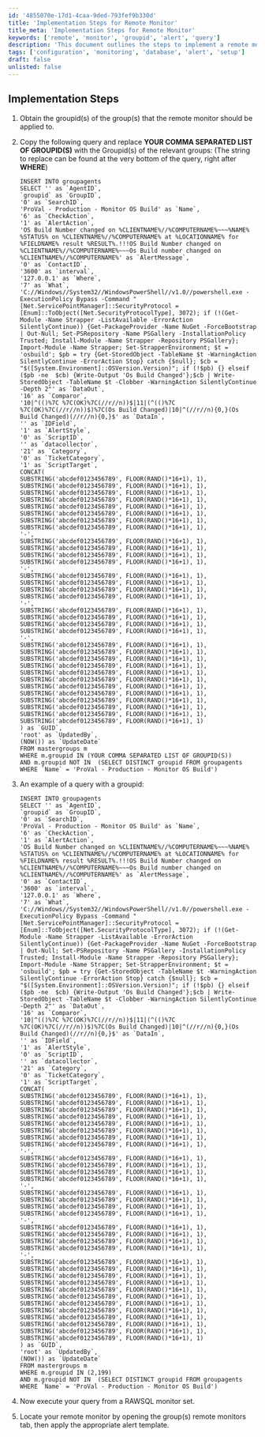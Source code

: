 ```yaml
---
id: '4855070e-17d1-4caa-9ded-793fef9b330d'
title: 'Implementation Steps for Remote Monitor'
title_meta: 'Implementation Steps for Remote Monitor'
keywords: ['remote', 'monitor', 'groupid', 'alert', 'query']
description: 'This document outlines the steps to implement a remote monitor in ConnectWise Automate, including obtaining group IDs, crafting SQL queries, and applying alert templates for monitoring OS build changes.'
tags: ['configuration', 'monitoring', 'database', 'alert', 'setup']
draft: false
unlisted: false
---
```

## Implementation Steps

1. Obtain the groupid(s) of the group(s) that the remote monitor should be applied to.

2. Copy the following query and replace **YOUR COMMA SEPARATED LIST OF GROUPID(S)** with the Groupid(s) of the relevant groups:
   (The string to replace can be found at the very bottom of the query, right after **WHERE**)

   ```
   INSERT INTO groupagents 
   SELECT '' as `AgentID`,
   `groupid` as `GroupID`,
   '0' as `SearchID`,
   'ProVal - Production - Monitor OS Build' as `Name`,
   '6' as `CheckAction`,
   '1' as `AlertAction`,
   'OS Build Number changed on %CLIENTNAME%//%COMPUTERNAME%~~~%NAME% %STATUS% on %CLIENTNAME%//%COMPUTERNAME% at %LOCATIONNAME% for %FIELDNAME% result %RESULT%.!!!OS Build Number changed on %CLIENTNAME%//%COMPUTERNAME%~~~Os Build number changed on %CLIENTNAME%//%COMPUTERNAME%' as `AlertMessage`,
   '0' as `ContactID`,
   '3600' as `interval`,
   '127.0.0.1' as `Where`,
   '7' as `What`,
   'C://Windows//System32//WindowsPowerShell//v1.0//powershell.exe -ExecutionPolicy Bypass -Command "[Net.ServicePointManager]::SecurityProtocol = [Enum]::ToObject([Net.SecurityProtocolType], 3072); if (!(Get-Module -Name Strapper -ListAvailable -ErrorAction SilentlyContinue)) {Get-PackageProvider -Name NuGet -ForceBootstrap | Out-Null; Set-PSRepository -Name PSGallery -InstallationPolicy Trusted; Install-Module -Name Strapper -Repository PSGallery}; Import-Module -Name Strapper; Set-StrapperEnvironment; $t = 'osbuild'; $pb = try {Get-StoredObject -TableName $t -WarningAction SilentlyContinue -ErrorAction Stop} catch {$null}; $cb = "$([System.Environment]::OSVersion.Version)"; if (!$pb) {} elseif ($pb -ne  $cb) {Write-Output 'Os Build Changed'};$cb | Write-StoredObject -TableName $t -Clobber -WarningAction SilentlyContinue -Depth 2"' as `DataOut`,
   '16' as `Comparor`,
   '10|^(()%7C %7C(OK)%7C(//r//n))$|11|(^(()%7C %7C(OK)%7C(//r//n))$)%7C(Os Build Changed)|10|^(//r//n){0,}(Os Build Changed)(//r//n){0,}$' as `DataIn`,
   '' as `IDField`,
   '1' as `AlertStyle`,
   '0' as `ScriptID`,
   '' as `datacollector`,
   '21' as `Category`,
   '0' as `TicketCategory`,
   '1' as `ScriptTarget`,
   CONCAT(
   SUBSTRING('abcdef0123456789', FLOOR(RAND()*16+1), 1),
   SUBSTRING('abcdef0123456789', FLOOR(RAND()*16+1), 1),
   SUBSTRING('abcdef0123456789', FLOOR(RAND()*16+1), 1),
   SUBSTRING('abcdef0123456789', FLOOR(RAND()*16+1), 1),
   SUBSTRING('abcdef0123456789', FLOOR(RAND()*16+1), 1),
   SUBSTRING('abcdef0123456789', FLOOR(RAND()*16+1), 1),
   SUBSTRING('abcdef0123456789', FLOOR(RAND()*16+1), 1),
   SUBSTRING('abcdef0123456789', FLOOR(RAND()*16+1), 1),
   '-',
   SUBSTRING('abcdef0123456789', FLOOR(RAND()*16+1), 1),
   SUBSTRING('abcdef0123456789', FLOOR(RAND()*16+1), 1),
   SUBSTRING('abcdef0123456789', FLOOR(RAND()*16+1), 1),
   SUBSTRING('abcdef0123456789', FLOOR(RAND()*16+1), 1),
   '-',
   SUBSTRING('abcdef0123456789', FLOOR(RAND()*16+1), 1),
   SUBSTRING('abcdef0123456789', FLOOR(RAND()*16+1), 1),
   SUBSTRING('abcdef0123456789', FLOOR(RAND()*16+1), 1),
   SUBSTRING('abcdef0123456789', FLOOR(RAND()*16+1), 1),
   '-',
   SUBSTRING('abcdef0123456789', FLOOR(RAND()*16+1), 1),
   SUBSTRING('abcdef0123456789', FLOOR(RAND()*16+1), 1),
   SUBSTRING('abcdef0123456789', FLOOR(RAND()*16+1), 1),
   SUBSTRING('abcdef0123456789', FLOOR(RAND()*16+1), 1),
   '-',
   SUBSTRING('abcdef0123456789', FLOOR(RAND()*16+1), 1),
   SUBSTRING('abcdef0123456789', FLOOR(RAND()*16+1), 1),
   SUBSTRING('abcdef0123456789', FLOOR(RAND()*16+1), 1),
   SUBSTRING('abcdef0123456789', FLOOR(RAND()*16+1), 1),
   SUBSTRING('abcdef0123456789', FLOOR(RAND()*16+1), 1),
   SUBSTRING('abcdef0123456789', FLOOR(RAND()*16+1), 1),
   SUBSTRING('abcdef0123456789', FLOOR(RAND()*16+1), 1),
   SUBSTRING('abcdef0123456789', FLOOR(RAND()*16+1), 1),
   SUBSTRING('abcdef0123456789', FLOOR(RAND()*16+1), 1),
   SUBSTRING('abcdef0123456789', FLOOR(RAND()*16+1), 1),
   SUBSTRING('abcdef0123456789', FLOOR(RAND()*16+1), 1),
   SUBSTRING('abcdef0123456789', FLOOR(RAND()*16+1), 1)
   ) as `GUID`,
   'root' as `UpdatedBy`,
   (NOW()) as `UpdateDate`
   FROM mastergroups m
   WHERE m.groupid IN (YOUR COMMA SEPARATED LIST OF GROUPID(S))
   AND m.groupid NOT IN  (SELECT DISTINCT groupid FROM groupagents WHERE `Name` = 'ProVal - Production - Monitor OS Build')
   ```

3. An example of a query with a groupid:
   ```
   INSERT INTO groupagents 
   SELECT '' as `AgentID`,
   `groupid` as `GroupID`,
   '0' as `SearchID`,
   'ProVal - Production - Monitor OS Build' as `Name`,
   '6' as `CheckAction`,
   '1' as `AlertAction`,
   'OS Build Number changed on %CLIENTNAME%//%COMPUTERNAME%~~~%NAME% %STATUS% on %CLIENTNAME%//%COMPUTERNAME% at %LOCATIONNAME% for %FIELDNAME% result %RESULT%.!!!OS Build Number changed on %CLIENTNAME%//%COMPUTERNAME%~~~Os Build number changed on %CLIENTNAME%//%COMPUTERNAME%' as `AlertMessage`,
   '0' as `ContactID`,
   '3600' as `interval`,
   '127.0.0.1' as `Where`,
   '7' as `What`,
   'C://Windows//System32//WindowsPowerShell//v1.0//powershell.exe -ExecutionPolicy Bypass -Command "[Net.ServicePointManager]::SecurityProtocol = [Enum]::ToObject([Net.SecurityProtocolType], 3072); if (!(Get-Module -Name Strapper -ListAvailable -ErrorAction SilentlyContinue)) {Get-PackageProvider -Name NuGet -ForceBootstrap | Out-Null; Set-PSRepository -Name PSGallery -InstallationPolicy Trusted; Install-Module -Name Strapper -Repository PSGallery}; Import-Module -Name Strapper; Set-StrapperEnvironment; $t = 'osbuild'; $pb = try {Get-StoredObject -TableName $t -WarningAction SilentlyContinue -ErrorAction Stop} catch {$null}; $cb = "$([System.Environment]::OSVersion.Version)"; if (!$pb) {} elseif ($pb -ne  $cb) {Write-Output 'Os Build Changed'};$cb | Write-StoredObject -TableName $t -Clobber -WarningAction SilentlyContinue -Depth 2"' as `DataOut`,
   '16' as `Comparor`,
   '10|^(()%7C %7C(OK)%7C(//r//n))$|11|(^(()%7C %7C(OK)%7C(//r//n))$)%7C(Os Build Changed)|10|^(//r//n){0,}(Os Build Changed)(//r//n){0,}$' as `DataIn`,
   '' as `IDField`,
   '1' as `AlertStyle`,
   '0' as `ScriptID`,
   '' as `datacollector`,
   '21' as `Category`,
   '0' as `TicketCategory`,
   '1' as `ScriptTarget`,
   CONCAT(
   SUBSTRING('abcdef0123456789', FLOOR(RAND()*16+1), 1),
   SUBSTRING('abcdef0123456789', FLOOR(RAND()*16+1), 1),
   SUBSTRING('abcdef0123456789', FLOOR(RAND()*16+1), 1),
   SUBSTRING('abcdef0123456789', FLOOR(RAND()*16+1), 1),
   SUBSTRING('abcdef0123456789', FLOOR(RAND()*16+1), 1),
   SUBSTRING('abcdef0123456789', FLOOR(RAND()*16+1), 1),
   SUBSTRING('abcdef0123456789', FLOOR(RAND()*16+1), 1),
   SUBSTRING('abcdef0123456789', FLOOR(RAND()*16+1), 1),
   '-',
   SUBSTRING('abcdef0123456789', FLOOR(RAND()*16+1), 1),
   SUBSTRING('abcdef0123456789', FLOOR(RAND()*16+1), 1),
   SUBSTRING('abcdef0123456789', FLOOR(RAND()*16+1), 1),
   SUBSTRING('abcdef0123456789', FLOOR(RAND()*16+1), 1),
   '-',
   SUBSTRING('abcdef0123456789', FLOOR(RAND()*16+1), 1),
   SUBSTRING('abcdef0123456789', FLOOR(RAND()*16+1), 1),
   SUBSTRING('abcdef0123456789', FLOOR(RAND()*16+1), 1),
   SUBSTRING('abcdef0123456789', FLOOR(RAND()*16+1), 1),
   '-',
   SUBSTRING('abcdef0123456789', FLOOR(RAND()*16+1), 1),
   SUBSTRING('abcdef0123456789', FLOOR(RAND()*16+1), 1),
   SUBSTRING('abcdef0123456789', FLOOR(RAND()*16+1), 1),
   SUBSTRING('abcdef0123456789', FLOOR(RAND()*16+1), 1),
   '-',
   SUBSTRING('abcdef0123456789', FLOOR(RAND()*16+1), 1),
   SUBSTRING('abcdef0123456789', FLOOR(RAND()*16+1), 1),
   SUBSTRING('abcdef0123456789', FLOOR(RAND()*16+1), 1),
   SUBSTRING('abcdef0123456789', FLOOR(RAND()*16+1), 1),
   SUBSTRING('abcdef0123456789', FLOOR(RAND()*16+1), 1),
   SUBSTRING('abcdef0123456789', FLOOR(RAND()*16+1), 1),
   SUBSTRING('abcdef0123456789', FLOOR(RAND()*16+1), 1),
   SUBSTRING('abcdef0123456789', FLOOR(RAND()*16+1), 1),
   SUBSTRING('abcdef0123456789', FLOOR(RAND()*16+1), 1),
   SUBSTRING('abcdef0123456789', FLOOR(RAND()*16+1), 1),
   SUBSTRING('abcdef0123456789', FLOOR(RAND()*16+1), 1),
   SUBSTRING('abcdef0123456789', FLOOR(RAND()*16+1), 1)
   ) as `GUID`,
   'root' as `UpdatedBy`,
   (NOW()) as `UpdateDate`
   FROM mastergroups m
   WHERE m.groupid IN (2,199)
   AND m.groupid NOT IN  (SELECT DISTINCT groupid FROM groupagents WHERE `Name` = 'ProVal - Production - Monitor OS Build')
   ```

4. Now execute your query from a RAWSQL monitor set.

5. Locate your remote monitor by opening the group(s) remote monitors tab, then apply the appropriate alert template.












